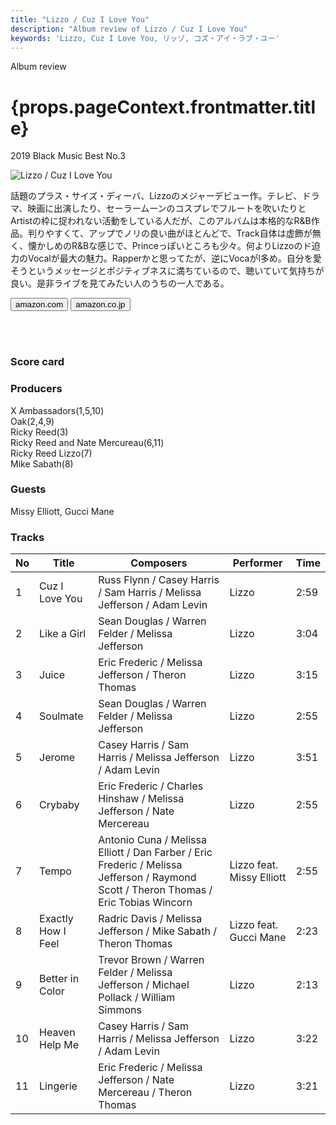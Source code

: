 ```yaml
---
title: "Lizzo / Cuz I Love You"
description: "Album review of Lizzo / Cuz I Love You"
keywords: 'Lizzo, Cuz I Love You, リッゾ, コズ・アイ・ラブ・ユー'
---
```




<p className="largeP">Album review</p>
<h1 className="h1--no--margin">{props.pageContext.frontmatter.title}</h1>
<p className="largeP"><Link to="/best50/2019/">2019 Black Music Best No.3</Link></p>

<Row  className="image-card-group">
	<Column colMd={"3"} colLg={"4"} noGutterMdLeft="">
       <ImageCard>

![Lizzo / Cuz I Love You](../../images/cd/lizzo1L.png) 

</ImageCard>
	</Column>
	<Column colMd={"4"} colLg={"8"} noGutterMdLeft="">
	<p>
	話題のプラス・サイズ・ディーバ、Lizzoのメジャーデビュー作。テレビ、ドラマ、映画に出演したり、セーラームーンのコスプレでフルートを吹いたりとArtistの枠に捉われない活動をしている人だが、このアルバムは本格的なR&B作品。判りやすくて、アップでノリの良い曲がほとんどで、Track自体は虚飾が無く、懐かしめのR&Bな感じで、Princeっぽいところも少々。何よりLizzoのド迫力のVocalが最大の魅力。Rapperかと思ってたが、逆にVocaがl多め。自分を愛そうというメッセージとポジティブネスに満ちているので、聴いていて気持ちが良い。是非ライブを見てみたい人のうちの一人である。
	</p>
	<div>
	  <Button className="button-right-mergin"  href="https://amzn.to/2TQFapy" kind="primary" size="small" renderIcon={ArrowUpRight24}>
      amazon.com
    </Button>
    <Button className="button-right-mergin"  href="https://amzn.to/2TScXP2" kind="secondary" size="small" renderIcon={ArrowUpRight24}>
      amazon.co.jp
    </Button>
	</div>
	<a style="display:inline-block;overflow:hidden;background:url(https://linkmaker.itunes.apple.com/ja-jp/lockup.svg?releaseDate=2019-04-19&kind=album&bubble=apple_music&style=mono-black) no-repeat;width:180px;height:45px;" href="https://geo.music.apple.com/jp/album/cuz-i-love-you/1452318774?mt=1&app=music&ls=1&at=11lcug"></a>
	<a style="display:inline-block;overflow:hidden;background:url(https://linkmaker.itunes.apple.com/ja-jp/badge-lrg.svg?releaseDate=2019-04-19T00:00:00Z&kind=album&bubble=itunes_music) no-repeat;width:140px;height:45px;" href="https://geo.music.apple.com/jp/album/cuz-i-love-you-deluxe/1462189879?app=itunes&at=11lcug"></a>
	</Column>
</Row>
<Row >
	<Column colMd={"4"} colLg={"4"} noGutterMdLeft="">
<div>
    <h3>Score card</h3>
	<SliderJS1 value="2" />
    <SliderJS2 value="3" />
	<SliderJS3 value="1" />
    <SliderJS4 value="9" />
</div>
</Column>
<Column colMd={"8"} colLg={"8"} noGutterMdLeft="">
<div>
<h3>Producers</h3>
<p>
X Ambassadors(1,5,10)
<br/>Oak(2,4,9)
<br/>Ricky Reed(3)
<br/>Ricky Reed and Nate Mercureau(6,11)
<br/>Ricky Reed Lizzo(7)
<br/>Mike Sabath(8)
</p>
<h3>Guests</h3>
<p>
Missy Elliott, Gucci Mane
</p>
</div>
</Column>
</Row>

<h3>Tracks</h3>

| No  |	Title          	   | Composers                                                                                                                       	   |	Performer	           | Time |
| --- |	------------------ | ------------------------------------------------------------------------------------------------------------------------------------- | ------------------------- | ---- |
| 1	  |	Cuz I Love You	   | Russ Flynn / Casey Harris / Sam Harris / Melissa Jefferson / Adam Levin	                                                           | Lizzo                     | 2:59 |
| 2	  |	Like a Girl	       | Sean Douglas / Warren Felder / Melissa Jefferson	                                                                                   | Lizzo                     | 3:04 |
| 3	  |	Juice	           | Eric Frederic / Melissa Jefferson / Theron Thomas	                                                                                   | Lizzo                     | 3:15 |
| 4	  |	Soulmate	       | Sean Douglas / Warren Felder / Melissa Jefferson	                                                                                   | Lizzo                     | 2:55 |
| 5	  |	Jerome	           | Casey Harris / Sam Harris / Melissa Jefferson / Adam Levin	                                                                           | Lizzo                     | 3:51 |
| 6	  |	Crybaby	           | Eric Frederic / Charles Hinshaw / Melissa Jefferson / Nate Mercereau	                                                               | Lizzo                     | 2:55 |
| 7	  |	Tempo	           | Antonio Cuna / Melissa Elliott / Dan Farber / Eric Frederic / Melissa Jefferson / Raymond Scott / Theron Thomas / Eric Tobias Wincorn | Lizzo feat. Missy Elliott | 2:55 |
| 8	  |	Exactly How I Feel | Radric Davis / Melissa Jefferson / Mike Sabath / Theron Thomas	                                                                       | Lizzo feat. Gucci Mane	   | 2:23 |
| 9	  |	Better in Color	   | Trevor Brown / Warren Felder / Melissa Jefferson / Michael Pollack / William Simmons	                                               | Lizzo                     | 2:13 |
| 10  |	Heaven Help Me	   | Casey Harris / Sam Harris / Melissa Jefferson / Adam Levin                                                                            | Lizzo                     | 3:22 |
| 11  |	Lingerie	       | Eric Frederic / Melissa Jefferson / Nate Mercereau / Theron Thomas	                                                                   | Lizzo                     | 3:21 |
